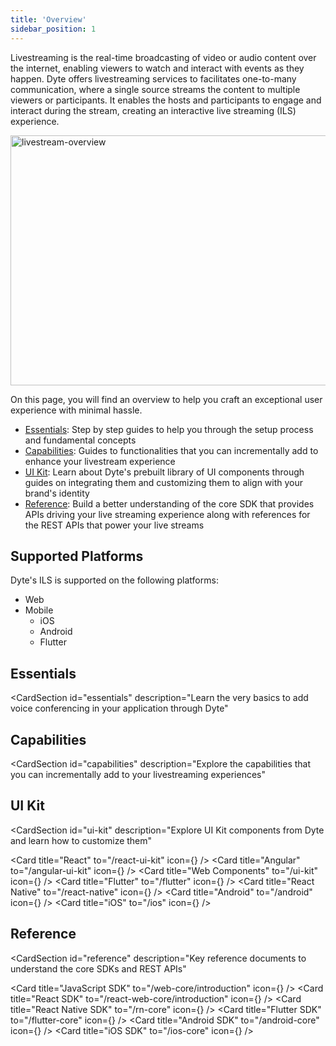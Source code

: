 ```yaml
---
title: 'Overview'
sidebar_position: 1
---
```


Livestreaming is the real-time broadcasting of video or audio content over the internet, enabling viewers to watch and interact with events as they happen. Dyte offers livestreaming services to facilitates one-to-many communication, where a single source streams the content to multiple viewers or participants. It enables the hosts and participants to engage and interact during the stream, creating an interactive live streaming (ILS) experience.

<img
  src="/static/livestream/livestream.png"
  width="700"
  height="400"
  alt="livestream-overview"
  className="livestrem-hls-rtmp"
/>

On this page, you will find an overview to help you craft an exceptional user experience with minimal hassle.

- [Essentials](#essentials): Step by step guides to help you through the setup process and fundamental concepts
- [Capabilities](#capabilities): Guides to functionalities that you can incrementally add to enhance your livestream experience
- [UI Kit](#ui-kit): Learn about Dyte's prebuilt library of UI components through guides on integrating them and customizing them to align with your brand's identity
- [Reference](#reference): Build a better understanding of the core SDK that provides APIs driving your live streaming experience along with references for the REST APIs that power your live streams

## Supported Platforms

Dyte's ILS is supported on the following platforms:

- Web
- Mobile
  - iOS
  - Android
  - Flutter

## Essentials

<CardSection
  id="essentials"
  description="Learn the very basics to add voice conferencing in your application through Dyte"
>
  <Card
    title="Concepts"
    to="./concepts"
    description="Learn about the architecture, design and basic concepts behind Live streams on Dyte"
  />
  <Card
    title="Server Setup"
    to="./build-livestream-app"
    description="Steps to access Dyte’s REST API"
  />
  <Card
    title="Client Setup"
    to="./client-setup"
    description="Set up and configure your client to integrate live streams "
  />
  <Card
    title="Configure permissions"
    to="./advanced/configuring-permissions"
    description="Learn to configure permissions around your livestream"
  />
</CardSection>

## Capabilities

<CardSection
  id="capabilities"
  description="Explore the capabilities that you can incrementally add to your livestreaming experiences"
>
  <Card
    title="Recording"
    to="/guides/capabilities/recording/recording-overview"
    description="Understand Dyte’s recording capabilities for your livestreams"
  />
  <Card
    title="Chat"
    to="/web-core/chat/introduction"
    description="Build real-time chat for users in the livestream"
  />
  <Card
    title="Polls"
    to="/web-core/polls/introduction"
    description="Integrate polls within your livestream"
  />
  <Card
    title="Video and Audio filters"
    to="https://dyte.io/blog/streams-blog/"
    description="Guide to create custom video and audio filters for your livestreams using middlewares"
  />
  <Card
    title="Transcription"
    to="https://dyte.io/blog/audio-transcriptions-video-meeting/"
    description="Guide to enable transcription on Dyte livesteams using Google STT"
  />
  <Card title="Livestream any video input" to="./advanced/livestream-any-rtmp" description="Guide to livestream video input from any application like OBS through Dyte" />
  <Card title="Restream your livestream" to="/guides/capabilities/misc/livestreaming-other-platforms" description="Guide to restream your livestream to any other streaming platform" />

</CardSection>

## UI Kit

<CardSection
  id="ui-kit"
  description="Explore UI Kit components from Dyte and learn how to customize them"
>
  <Card title="React" to="/react-ui-kit" icon={<ReactIcon />} />
  <Card title="Angular" to="/angular-ui-kit" icon={<AngularIcon />} />
  <Card title="Web Components" to="/ui-kit" icon={<HTMLIcon />} />
  <Card title="Flutter" to="/flutter" icon={<FlutterIcon />} />
  <Card title="React Native" to="/react-native" icon={<ReactIcon />} />
  <Card title="Android" to="/android" icon={<KotlinIcon />} />
  <Card title="iOS" to="/ios" icon={<SwiftIcon />} />
</CardSection>

## Reference

<CardSection
  id="reference"
  description="Key reference documents to understand the core SDKs and REST APIs"
>
  <Card
    title="REST API Quickstart"
    to="/guides/rest-apis/quickstart"
    description="Understand how to get started with using Dyte's APIs"
  />
  <Card
    title="REST API Reference"
    to="/api/"
    description="Explore all the Dyte APIs you can make use of"
  />
  <Card title="JavaScript SDK" to="/web-core/introduction" icon={<JSIcon />} />
  <Card
    title="React SDK"
    to="/react-web-core/introduction"
    icon={<ReactIcon />}
  />
  <Card title="React Native SDK" to="/rn-core" icon={<ReactIcon />} />
  <Card title="Flutter SDK" to="/flutter-core" icon={<FlutterIcon />} />
  <Card title="Android SDK" to="/android-core" icon={<KotlinIcon />} />
  <Card title="iOS SDK" to="/ios-core" icon={<SwiftIcon />} />
</CardSection>
